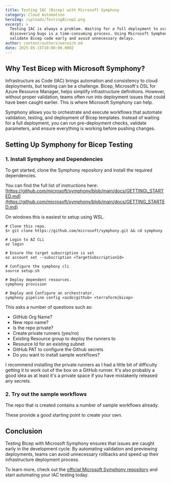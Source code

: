 ```yaml
---
title: Testing IAC (Bicep) with Microsoft Symphony
category: Cloud Automation
heroImg: /uploads/TestingBicep2.png
excerpt: >
  Testing IAC is always a problem. Waiting for a full deployment to occur before
  discovering bugs is a time-consuming process. Using Microsoft Symphony, we can
  validate Bicep code early and avoid unnecessary delays.
author: content/authors/warwick.md
date: 2025-05-15T10:00:00.000Z
---
```


## Why Test Bicep with Microsoft Symphony?

Infrastructure as Code (IAC) brings automation and consistency to cloud deployments, but testing can be a challenge. Bicep, Microsoft's DSL for Azure Resource Manager, helps simplify infrastructure definitions. However, without proper validation, teams often run into deployment issues that could have been caught earlier. This is where Microsoft Symphony can help.

Symphony allows you to orchestrate and execute workflows that automate validation, testing, and deployment of Bicep templates. Instead of waiting for a full deployment, you can run pre-deployment checks, validate parameters, and ensure everything is working before pushing changes.

## Setting Up Symphony for Bicep Testing

### 1. Install Symphony and Dependencies

To get started, clone the Symphony repository and install the required dependencies.

You can find the full list of instructions here: [https://github.com/microsoft/symphony/blob/main/docs/GETTING\_STARTED.md](https://github.com/microsoft/symphony/blob/main/docs/GETTING_STARTED.md)

On windows this is easiest to setup using WSL.

```azcli
# Clone this repo.
$> git clone https://github.com/microsoft/symphony.git && cd symphony

# Login to AZ CLi
az login

# Ensure the target subscription is set
az account set --subscription <TargetSubscriptionId>

# Configure the symphony cli
source setup.sh

# Deploy dependent resources.
symphony provision

# Deploy and Configure an orchestrator.
symphony pipeline config <azdo|github> <terraform|bicep>
```

This asks a number of questions such as:

* GitHub Org Name?
* New repo name?
* Is the repo private?
* Create private runners (yes/no)
* Existing Resource group to deploy the runners to
* Resource Id for an existing subnet
* GitHub PAT to configure the Github secrets
* Do you want to install sample workflows?

I recommend installing the private runners as I had a little bit of difficulty getting it to work out of the box on a GitHub runner.  It's also probably a good idea as at least it's a private space if you have mistakenly released any secrets.

### 2. Try out the sample workflows

The repo that is created contains a number of sample workflows already.

These provide a good starting point to create your own.

## Conclusion

Testing Bicep with Microsoft Symphony ensures that issues are caught early in the development cycle. By automating validation and previewing deployments, teams can avoid unnecessary rollbacks and speed up their infrastructure deployment process.

To learn more, check out the [official Microsoft Symphony repository](https://github.com/microsoft/symphony) and start automating your IAC testing today.`
`

